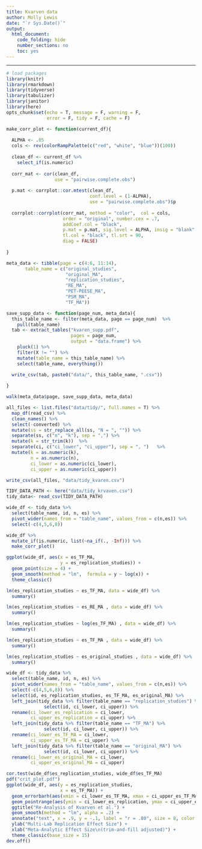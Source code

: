 ```yaml
---
title: Kvarven data
author: Molly Lewis 
date: "`r Sys.Date()`"
output: 
  html_document:
    code_folding: hide
    number_sections: no
    toc: yes
---
```

  
******



```r

# load packages
library(knitr)
library(rmarkdown)
library(tidyverse)
library(tabulizer)
library(janitor)
library(here)
opts_chunk$set(echo = T, message = F, warning = F, 
               error = F, tidy = F, cache = F)

make_corr_plot <- function(current_df){
  
  ALPHA <- .05
  cols <- rev(colorRampPalette(c("red", "white", "blue"))(100))
  
  clean_df <- current_df %>%
    select_if(is.numeric) 
  
  corr_mat <- cor(clean_df, 
                  use = "pairwise.complete.obs")
  
  p.mat <- corrplot::cor.mtest(clean_df, 
                               conf.level = (1-ALPHA),  
                               use = "pairwise.complete.obs")$p
  
  corrplot::corrplot(corr_mat, method = "color",  col = cols,
                     order = "original", number.cex = .7,
                     addCoef.col = "black", 
                     p.mat = p.mat, sig.level = ALPHA, insig = "blank", 
                     tl.col = "black", tl.srt = 90,
                     diag = FALSE)
  
}
```

```r

meta_data <- tibble(page = c(4:6, 11:14),
       table_name = c("original_studies",
                      "original_MA",
                      "replication_studies",
                      "RE_MA",
                      "PET-PEESE_MA",
                      "PSM_MA",
                      "TF_MA"))

save_supp_data <- function(page_num, meta_data){
  this_table_name <- filter(meta_data, page == page_num)  %>%
    pull(table_name)
  tab <- extract_tables("kvaren_supp.pdf",
                        pages = page_num, 
                        output = "data.frame") %>%
    pluck(1) %>%
    filter(X != "") %>%
    mutate(table_name = this_table_name) %>%
    select(table_name, everything())
  
  write_csv(tab, paste0("data/", this_table_name, ".csv"))

}

walk(meta_data$page, save_supp_data, meta_data)

all_files <- list.files("data/tidy/", full.names = T) %>%
  map_df(read_csv) %>%
  clean_names() %>%
  select(-converted) %>%
  mutate(ss = str_replace_all(ss, "N = ", "")) %>%
  separate(ss, c("n", "k"), sep = ",") %>%
  mutate(k = str_trim(k))  %>%
  separate(ci, c("ci_lower", "ci_upper"), sep = ", ")   %>%
  mutate(k = as.numeric(k),
         n = as.numeric(n),
         ci_lower = as.numeric(ci_lower),
         ci_upper = as.numeric(ci_upper))

write_csv(all_files, "data/tidy_kvaren.csv")


```

```r

TIDY_DATA_PATH <- here("data/tidy_krvaven.csv")
tidy_data<- read_csv(TIDY_DATA_PATH)

wide_df <- tidy_data %>%
  select(table_name, id, n, es) %>%
  pivot_wider(names_from = "table_name", values_from = c(n,es)) %>%
  select(-c(4,5,6,8))

wide_df %>%
  mutate_if(is.numeric, list(~na_if(., -Inf))) %>%
  make_corr_plot()

ggplot(wide_df, aes(x = es_TF_MA,
                    y = es_replication_studies)) +
  geom_point(size = 4) +
  geom_smooth(method = "lm",  formula = y ~ log(x)) +
  theme_classic()

lm(es_replication_studies ~ es_TF_MA, data = wide_df) %>%
  summary()

lm(es_replication_studies ~ es_RE_MA , data = wide_df) %>%
  summary()

lm(es_replication_studies ~ log(es_TF_MA) , data = wide_df) %>%
  summary()

lm(es_replication_studies ~ es_TF_MA , data = wide_df) %>%
  summary()

lm(es_replication_studies ~ es_original_studies , data = wide_df) %>%
  summary()

wide_df <- tidy_data %>%
  select(table_name, id, n, es) %>%
  pivot_wider(names_from = "table_name", values_from = c(n,es)) %>%
  select(-c(4,5,6,8)) %>%
  select(id, es_replication_studies, es_TF_MA, es_original_MA) %>%
  left_join(tidy_data %>% filter(table_name == "replication_studies") %>%
              select(id, ci_lower, ci_upper)) %>%
  rename(ci_lower_es_replication = ci_lower,
         ci_upper_es_replication = ci_upper) %>%
  left_join(tidy_data %>% filter(table_name == "TF_MA") %>%
              select(id, ci_lower, ci_upper)) %>%
  rename(ci_lower_es_TF_MA = ci_lower,
         ci_upper_es_TF_MA = ci_upper) %>%
  left_join(tidy_data %>% filter(table_name == "original_MA") %>%
              select(id, ci_lower, ci_upper)) %>%
  rename(ci_lower_es_original_MA = ci_lower,
         ci_upper_es_original_MA = ci_upper)

cor.test(wide_df$es_replication_studies, wide_df$es_TF_MA)
pdf("crit_plot.pdf")
ggplot(wide_df, aes(y = es_replication_studies,
                    x = es_TF_MA)) +
  geom_errorbarh(aes(xmin = ci_lower_es_TF_MA, xmax = ci_upper_es_TF_MA, height = 0)) +
  geom_pointrange(aes(ymin = ci_lower_es_replication, ymax = ci_upper_es_replication))+
  ggtitle("Re-Analysis of Kvarven et al.") +
  geom_smooth(method = "lm", alpha = .2) +
  annotate("text", x = .9, y = -.1, label = "r = .80", size = 8, color = "red") +
  ylab("Multi-Lab Replication Effect Size") +
  xlab("Meta-Analytic Effect Size\n(trim-and-fill adjusted)") +
  theme_classic(base_size = 15)
dev.off()



```
